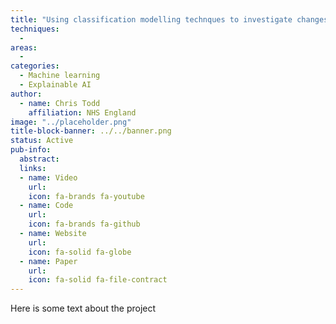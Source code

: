```yaml
---
title: "Using classification modelling technques to investigate changes in Healthcare Resources Group (HRG) coding over time"
techniques:
  -
areas:
  -
categories:
  - Machine learning
  - Explainable AI
author:
  - name: Chris Todd
    affiliation: NHS England
image: "../placeholder.png"
title-block-banner: ../../banner.png
status: Active
pub-info:
  abstract:
  links:
  - name: Video
    url:
    icon: fa-brands fa-youtube
  - name: Code
    url:
    icon: fa-brands fa-github
  - name: Website
    url:
    icon: fa-solid fa-globe
  - name: Paper
    url:
    icon: fa-solid fa-file-contract
---
```


Here is some text about the project
